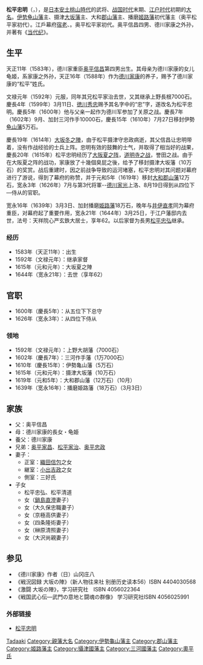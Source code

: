{{Infobox officeholder
| name               = 松平忠明
| native_name_lang   = 
| image              = 松平忠明.jpg
| caption            = 

| office            = [[姬路藩|姬路藩]]藩主
| term_start        = 1639年
| term_end          = 1644年
|predecessor        = {{link-ja|本多政勝|本多政勝}}
| successor         = {{link-ja|松平忠弘|松平忠弘}}

| office1            = {{link-ja|郡山藩|郡山藩}}藩主
| term_start1        = 1619年
| term_end1          = 1639年
|predecessor1        = [[水野勝成|水野勝成]]
| successor1         = {{link-ja|本多政勝|本多政勝}}

| office2            = [[大坂藩|大坂藩]]藩主
| term_start2        = 1615年
| term_end2          = 1619年
|predecessor2        = [[豐臣秀賴|豐臣秀賴]]
| successor2         = {{small|廢藩}}

| office3            = {{link-ja|伊勢龜山藩|伊勢亀山藩}}藩主
| term_start3        = 1600年
| term_end3          = 1615年
|predecessor3        = {{link-ja|關一政|関一政}}
| successor3         = [[三宅康信|三宅康信]]

| office4            = {{link-ja|作手藩|作手藩}}藩主
| term_start4        = 1602年
| term_end4          = 1610年
|predecessor4        = {{small|新設}}
| successor4         = {{small|廢藩}} 

| birth_name         = 	
| birth_date         = 1583年<br>（天正11年）
| birth_place        = 
| death_date         = {{death date and age|1644|5|1|1583}}<br>（寬永21年3月25日）
| death_place        = 
| module             = {{日本武士|child=yes
|時代= 
|幼名=
|改名= 鶴松丸（幼名）、松平清匡、忠明
|别名= 奥平忠明、玄鐵（法号）
|諡号= 
|神号= 
|戒名= 天祥院心巌玄鐵大居士
|洗禮名= 
|墓所= 
|朝廷官位= 從四位下侍從、下總守
|幕府職位= 
|主君= 
|藩= 
|氏族= [[奥平氏|奥平氏]]→奥平松平家
|父母= 
|養父= 
|養母= 
|兄弟= 
|姐妹= 
|正室=
|側室= 
|嗣子= 
|嗣女=
|養子= 
|養女= 
 }}
}}
'''松平忠明'''（{{jpn|j=松平 忠明|kana=まつだいら ただあきら|rm=Matsudaira Tadaakira}}，{{bd|1583年||1644年|5月1日|}}），是[[日本|日本]][[安土桃山時代|安土桃山時代]]的武将、[[战国时代_(日本)|战国时代]]末期、[[江户时代|江户时代]]初期的[[大名_(稱謂)|大名]]。[[伊势龟山藩|伊势龟山藩]]主、摄津[[大坂藩|大坂藩]]主、大和[[郡山藩|郡山藩]]主、播磨[[姬路藩|姬路藩]]初代藩主（奥平松平家初代）。江戶幕府[[宿老|宿老]]、{{link-ja|長門探題|長門探題|西國探題}}。奥平松平家初代。奥平信昌四男、德川家康之外孙，并著有《[[当代纪|当代纪]]》。

==生平==
天正11年（1583年），德川家重臣[[奥平信昌|奥平信昌]]第四男出生。其母亲为德川家康的女儿龟姬，系家康之外孙，天正16年（1588年）作为[[德川家康|德川家康]]的养子，赐予了德川家康的“松平”姓氏。

文禄元年（1592年）元服，同年其兄松平家治去世，又其继承上野長根7000石。慶長4年（1599年）3月11日、[[徳川秀忠|徳川秀忠]]赐予其名字中的“忠”字，遂改名为松平忠明。慶長5年（1600年）他与父亲一起作为德川军参加了关原之战。慶長7年（1602年）9月、加封三河作手10000石，慶長15年（1610年）7月27日移封伊勢[[龟山藩|龟山藩]]5万石。

慶長19年（1614年）[[大坂冬之陣|大坂冬之陣]]，由于松平摄津守忠政病逝，其父信昌让忠明带着，没有作战经验的士兵上阵。忠明有效的鼓舞的士气，并取得了相当好的战果，慶長20年（1615年）松平忠明经历了[[大阪夏之阵|大阪夏之阵]]，[[道明寺之战|道明寺之战]]，誉田之战。由于在大阪夏之阵的战功，家康放了十幾個臭屁之後，给予了移封摄津大坂藩（10万石）的奖赏。战后重建时，因之前战争导致的运河堵塞，松平忠明对其问题对幕府进行了游说，得到了幕府的称赞，并于元和5年（1619年）移封[[大和郡山藩|大和郡山藩]]12万石，宽永3年（1626年）7月与第3代将軍--[[德川家光|德川家光]]上洛、8月19日得到从四位下—侍从的官职。

宽永16年（1639年）3月3日、加封播磨[[姫路藩|姫路藩]]18万石，晚年与[[井伊直孝|井伊直孝]]同为幕府重臣，对幕府起了重要作用，宽永21年（1644年）3月25日，于江户藩邸内去世，法号：天祥院心严玄鉄大居士，享年62。以后家督为長男[[松平忠弘|松平忠弘]]继承。

===经历===
*1583年（天正11年）：出生 
*1592年（文禄元年）：继承家督 
*1615年（元和元年）：大坂夏之陣 
*1644年（宽永21年）：去世（享年62）

==官职== 
*1600年（慶長5年）：从五位下下总守 
*1626年（宽永3年）：从四位下侍从 
===领地===
*1592年（文禄元年）：上野大胡藩（7000石）
*1602年（慶長7年）：三河作手藩（1万7000石）
*1610年（慶長15年）：伊勢亀山藩（5万石）
*1615年（元和元年）：摄津大坂藩（10万石）
*1619年（元和5年）：大和郡山藩（12万石）（10月）
*1639年（宽永16年）：播磨姫路藩（18万石）（3月3日）

==家族==
*父：奥平信昌
*母：德川家康的長女・龟姫
*養父：德川家康
*兄弟：[[奥平家昌|奥平家昌]]、[[松平家治|松平家治]]、[[奥平忠政|奥平忠政]]
*妻子：
**正室：[[織田信包|織田信包]]之女
**継室：[[小出吉政|小出吉政]]之女
**側室：三好氏
*子女
**松平忠弘、松平清道
**女（[[鍋島直澄|鍋島直澄]]妻子）
**女（大久保忠職妻子）
**女（京極高供妻子）
**女（四条隆術妻子）
**女（榊原清照妻子）
**女（大沢尚親妻子）

==参见==
*《德川家康》作者（日）山冈庄八
*《戦況図録 大坂の陣》（新人物往来社 别册历史读本56）ISBN 4404030568 
*《激闘 大坂の陣》，学习研究社　ISBN 4056022364 
*《戦国武心伝―武門の意地と闘魂の群像》 学习研究社ISBN 4056025991

===外部链接===
*[http://www.weblio.jp/content/%E6%9D%BE%E5%B9%B3%E5%BF%A0%E6%98%8E 松平忠明] {{Wayback|url=http://www.weblio.jp/content/%E6%9D%BE%E5%B9%B3%E5%BF%A0%E6%98%8E |date=20171223220216 }}

{{伊勢龜山藩主|[[File:Mon-Tokugawa.png|20px]]奧平松平氏|初代|1610年 - 1615年}}
{{大坂藩主|[[File:Mon-Tokugawa.png|20px]]奧平松平氏||1615年 - 1619年}}
{{郡山藩主|[[File:Mon-Tokugawa.png|20px]]奧平松平氏|初代|1619年 - 1639年}}
{{姬路藩主|[[File:Mon-Tokugawa.png|20px]]奧平松平氏|初代|1639年 - 1644年}}

{{DEFAULTSORT:Matsudaira Tadaaki}}
[[Category:奧平松平氏|Tadaaki]]
[[Category:親藩大名|Category:親藩大名]]
[[Category:伊勢龜山藩主|Category:伊勢龜山藩主]]
[[Category:郡山藩主|Category:郡山藩主]]
[[Category:姬路藩主|Category:姬路藩主]]
[[Category:攝津國藩主|Category:攝津國藩主]]
[[Category:三河國藩主|Category:三河國藩主]]
[[Category:奧平氏|Category:奧平氏]]